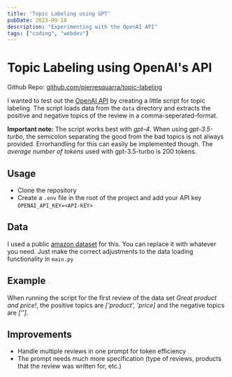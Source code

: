 ```yaml
---
title: 'Topic Labeling using GPT'
pubDate: 2023-09-18
description: "Experimenting with the OpenAI API"
tags: ["coding", "webdev"]
---
```


# Topic Labeling using OpenAI's API

Github Repo: [github.com/pierresquarra/topic-labeling](https://github.com/pierresquarra/topic-labeling)

I wanted to test out the [OpenAI API](https://platform.openai.com/docs/introduction) by creating a little script for topic labeling. The script loads data from the `data` directory and extracts the positive and negative topics of the review in a comma-seperated-format.

**Important note:** The script works best with *gpt-4*. When using *gpt-3.5-turbo*, the semicolon separating the good from the bad topics is not always provided. Errorhandling for this can easily be implemented though. The *average number of tokens* used with gpt-3.5-turbo is 200 tokens.

## Usage

- Clone the repository
- Create a `.env` file in the root of the project and add your API key `OPENAI_API_KEY=<API-KEY>`

## Data

 I used a public [amazon dataset](https://cseweb.ucsd.edu/~jmcauley/datasets/amazon_v2/) for this. You can replace it with whatever you need. Just make the correct adjustments to the data loading functionality in `main.py`

 ## Example

 When running the script for the first review of the data set *Great product and price!*, the positive topics are *['product', 'price]* and the negative topics are *['']*.

## Improvements

- Handle multiple reviews in one prompt for token efficiency
- The prompt needs much more specification (type of reviews, products that the review was written for, etc.)
